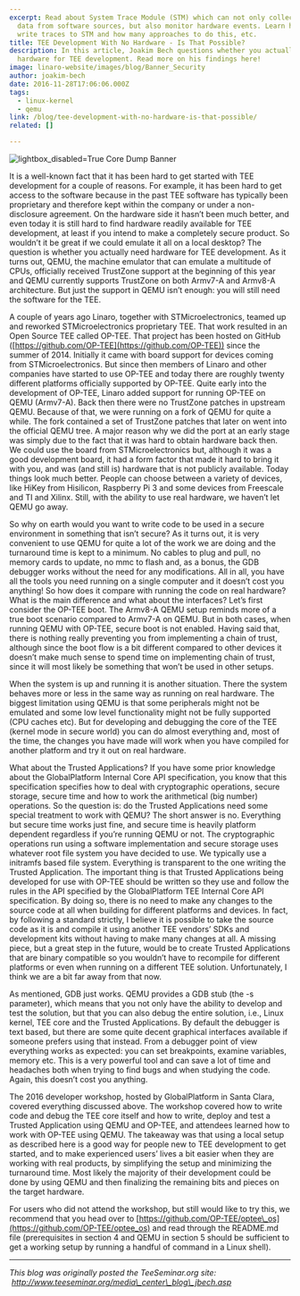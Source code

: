 ```yaml
---
excerpt: Read about System Trace Module (STM) which can not only collect trace
  data from software sources, but also monitor hardware events. Learn how to
  write traces to STM and how many approaches to do this, etc.
title: TEE Development With No Hardware - Is That Possible?
description: In this article, Joakim Bech questions whether you actually need
  hardware for TEE development. Read more on his findings here!
image: linaro-website/images/blog/Banner_Security
author: joakim-bech
date: 2016-11-28T17:06:06.000Z
tags:
  - linux-kernel
  - qemu
link: /blog/tee-development-with-no-hardware-is-that-possible/
related: []

---
```


![lightbox\_disabled=True Core Dump Banner](/linaro-website/images/blog/core-dump)

It is a well-known fact that it has been hard to get started with TEE development for a couple of reasons. For example, it has been hard to get access to the software because in the past TEE software has typically been proprietary and therefore kept within the company or under a non-disclosure agreement. On the hardware side it hasn’t been much better, and even today it is still hard to find hardware readily available for TEE development, at least if you intend to make a completely secure product. So wouldn’t it be great if we could emulate it all on a local desktop? The question is whether you actually need hardware for TEE development. As it turns out, QEMU, the machine emulator that can emulate a multitude of CPUs, officially received TrustZone support at the beginning of this year and QEMU currently supports TrustZone on both Armv7-A and Armv8-A architecture. But just the support in QEMU isn’t enough: you will still need the software for the TEE.

A couple of years ago Linaro, together with STMicroelectronics, teamed up and reworked STMicroelectronics proprietary TEE. That work resulted in an Open Source TEE called OP-TEE. That project has been hosted on GitHub ([https://github.com/OP-TEE](https://github.com/OP-TEE)) since the summer of 2014. Initially it came with board support for devices coming from STMicroelectronics. But since then members of Linaro and other companies have started to use OP-TEE and today there are roughly twenty different platforms officially supported by OP-TEE. Quite early into the development of OP-TEE, Linaro added support for running OP-TEE on QEMU (Armv7-A). Back then there were no TrustZone patches in upstream QEMU. Because of that, we were running on a fork of QEMU for quite a while. The fork contained a set of TrustZone patches that later on went into the official QEMU tree. A major reason why we did the port at an early stage was simply due to the fact that it was hard to obtain hardware back then. We could use the board from STMicroelectronics but, although it was a good development board, it had a form factor that made it hard to bring it with you, and was (and still is) hardware that is not publicly available. Today things look much better. People can choose between a variety of devices, like HiKey from Hisilicon, Raspberry Pi 3 and some devices from Freescale and TI and Xilinx. Still, with the ability to use real hardware, we haven’t let QEMU go away.

So why on earth would you want to write code to be used in a secure environment in something that isn’t secure? As it turns out, it is very convenient to use QEMU for quite a lot of the work we are doing and the turnaround time is kept to a minimum. No cables to plug and pull, no memory cards to update, no mmc to flash and, as a bonus, the GDB debugger works without the need for any modifications. All in all, you have all the tools you need running on a single computer and it doesn’t cost you anything! So how does it compare with running the code on real hardware? What is the main difference and what about the interfaces? Let’s first consider the OP-TEE boot. The Armv8-A QEMU setup reminds more of a true boot scenario compared to Armv7-A on QEMU. But in both cases, when running QEMU with OP-TEE, secure boot is not enabled. Having said that, there is nothing really preventing you from implementing a chain of trust, although since the boot flow is a bit different compared to other devices it doesn’t make much sense to spend time on implementing chain of trust, since it will most likely be something that won’t be used in other setups.

When the system is up and running it is another situation. There the system behaves more or less in the same way as running on real hardware. The biggest limitation using QEMU is that some peripherals might not be emulated and some low level functionality might not be fully supported (CPU caches etc). But for developing and debugging the core of the TEE (kernel mode in secure world) you can do almost everything and, most of the time, the changes you have made will work when you have compiled for another platform and try it out on real hardware.

What about the Trusted Applications? If you have some prior knowledge about the GlobalPlatform Internal Core API specification, you know that this specification specifies how to deal with cryptographic operations, secure storage, secure time and how to work the arithmetical (big number) operations. So the question is: do the Trusted Applications need some special treatment to work with QEMU? The short answer is no. Everything but secure time works just fine, and secure time is heavily platform dependent regardless if you’re running QEMU or not. The cryptographic operations run using a software implementation and secure storage uses whatever root file system you have decided to use. We typically use a initramfs based file system. Everything is transparent to the one writing the Trusted Application. The important thing is that Trusted Applications being developed for use with OP-TEE should be written so they use and follow the rules in the API specified by the GlobalPlatform TEE Internal Core API specification. By doing so, there is no need to make any changes to the source code at all when building for different platforms and devices. In fact, by following a standard strictly, I believe it is possible to take the source code as it is and compile it using another TEE vendors’ SDKs and development kits without having to make many changes at all. A missing piece, but a great step in the future, would be to create Trusted Applications that are binary compatible so you wouldn’t have to recompile for different platforms or even when running on a different TEE solution. Unfortunately, I think we are a bit far away from that now.

As mentioned, GDB just works. QEMU provides a GDB stub (the -s parameter), which means that you not only have the ability to develop and test the solution, but that you can also debug the entire solution, i.e., Linux kernel, TEE core and the Trusted Applications. By default the debugger is text based, but there are some quite decent graphical interfaces available if someone prefers using that instead. From a debugger point of view everything works as expected: you can set breakpoints, examine variables, memory etc. This is a very powerful tool and can save a lot of time and headaches both when trying to find bugs and when studying the code. Again, this doesn’t cost you anything.

The 2016 developer workshop, hosted by GlobalPlatform in Santa Clara, covered everything discussed above. The workshop covered how to write code and debug the TEE core itself and how to write, deploy and test a Trusted Application using QEMU and OP-TEE, and attendees learned how to work with OP-TEE using QEMU. The takeaway was that using a local setup as described here is a good way for people new to TEE development to get started, and to make experienced users’ lives a bit easier when they are working with real products, by simplifying the setup and minimizing the turnaround time. Most likely the majority of their development could be done by using QEMU and then finalizing the remaining bits and pieces on the target hardware.

For users who did not attend the workshop, but still would like to try this, we recommend that you head over to [https://github.com/OP-TEE/optee\_os](https://github.com/OP-TEE/optee_os) and read through the README.md file (prerequisites in section 4 and QEMU in section 5 should be sufficient to get a working setup by running a handful of command in a Linux shell).

***

*This blog was originally posted the TeeSeminar.org site:  http://www.teeseminar.org/media\_center\_blog\_jbech.asp*
